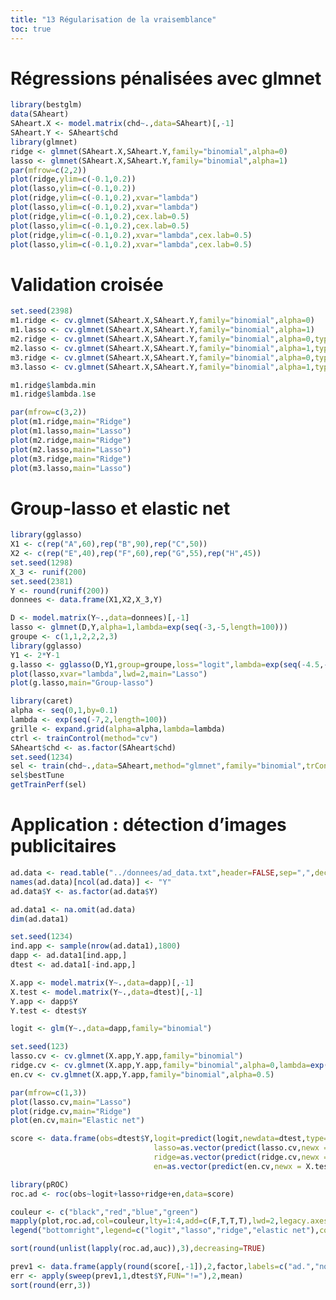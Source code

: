 ```yaml
---
title: "13 Régularisation de la vraisemblance"
toc: true
---
```


# Régressions pénalisées avec glmnet


```r
library(bestglm)
data(SAheart)
SAheart.X <- model.matrix(chd~.,data=SAheart)[,-1]
SAheart.Y <- SAheart$chd 
library(glmnet)
ridge <- glmnet(SAheart.X,SAheart.Y,family="binomial",alpha=0)
lasso <- glmnet(SAheart.X,SAheart.Y,family="binomial",alpha=1)
par(mfrow=c(2,2))
plot(ridge,ylim=c(-0.1,0.2))
plot(lasso,ylim=c(-0.1,0.2))
plot(ridge,ylim=c(-0.1,0.2),xvar="lambda")
plot(lasso,ylim=c(-0.1,0.2),xvar="lambda")
plot(ridge,ylim=c(-0.1,0.2),cex.lab=0.5)
plot(lasso,ylim=c(-0.1,0.2),cex.lab=0.5)
plot(ridge,ylim=c(-0.1,0.2),xvar="lambda",cex.lab=0.5)
plot(lasso,ylim=c(-0.1,0.2),xvar="lambda",cex.lab=0.5)
```

# Validation croisée

```r
set.seed(2398)
m1.ridge <- cv.glmnet(SAheart.X,SAheart.Y,family="binomial",alpha=0)
m1.lasso <- cv.glmnet(SAheart.X,SAheart.Y,family="binomial",alpha=1)
m2.ridge <- cv.glmnet(SAheart.X,SAheart.Y,family="binomial",alpha=0,type.measure="class")
m2.lasso <- cv.glmnet(SAheart.X,SAheart.Y,family="binomial",alpha=1,type.measure="class")
m3.ridge <- cv.glmnet(SAheart.X,SAheart.Y,family="binomial",alpha=0,type.measure="auc")
m3.lasso <- cv.glmnet(SAheart.X,SAheart.Y,family="binomial",alpha=1,type.measure="auc")
```


```r
m1.ridge$lambda.min
m1.ridge$lambda.1se
```

```r
par(mfrow=c(3,2))
plot(m1.ridge,main="Ridge")
plot(m1.lasso,main="Lasso")
plot(m2.ridge,main="Ridge")
plot(m2.lasso,main="Lasso")
plot(m3.ridge,main="Ridge")
plot(m3.lasso,main="Lasso")
```

# Group-lasso et elastic net

```r
library(gglasso)
X1 <- c(rep("A",60),rep("B",90),rep("C",50))
X2 <- c(rep("E",40),rep("F",60),rep("G",55),rep("H",45))
set.seed(1298)
X_3 <- runif(200)
set.seed(2381)
Y <- round(runif(200))
donnees <- data.frame(X1,X2,X_3,Y)
```

```r
D <- model.matrix(Y~.,data=donnees)[,-1]
lasso <- glmnet(D,Y,alpha=1,lambda=exp(seq(-3,-5,length=100)))
groupe <- c(1,1,2,2,2,3)
library(gglasso)
Y1 <- 2*Y-1 
g.lasso <- gglasso(D,Y1,group=groupe,loss="logit",lambda=exp(seq(-4.5,-5.5,length=100)))
plot(lasso,xvar="lambda",lwd=2,main="Lasso")
plot(g.lasso,main="Group-lasso")
```

```r
library(caret)
alpha <- seq(0,1,by=0.1)
lambda <- exp(seq(-7,2,length=100))
grille <- expand.grid(alpha=alpha,lambda=lambda)
ctrl <- trainControl(method="cv")
SAheart$chd <- as.factor(SAheart$chd)
set.seed(1234)
sel <- train(chd~.,data=SAheart,method="glmnet",family="binomial",trControl=ctrl,tuneGrid=grille)
sel$bestTune
getTrainPerf(sel)
```


# Application : détection d'images publicitaires

```r
ad.data <- read.table("../donnees/ad_data.txt",header=FALSE,sep=",",dec=".",na.strings = "?",strip.white = TRUE)
names(ad.data)[ncol(ad.data)] <- "Y"
ad.data$Y <- as.factor(ad.data$Y)

ad.data1 <- na.omit(ad.data)
dim(ad.data1)
```

```r
set.seed(1234)
ind.app <- sample(nrow(ad.data1),1800)
dapp <- ad.data1[ind.app,]
dtest <- ad.data1[-ind.app,]
```

```r
X.app <- model.matrix(Y~.,data=dapp)[,-1]
X.test <- model.matrix(Y~.,data=dtest)[,-1]
Y.app <- dapp$Y
Y.test <- dtest$Y
```

```r
logit <- glm(Y~.,data=dapp,family="binomial") 
```

```r
set.seed(123)
lasso.cv <- cv.glmnet(X.app,Y.app,family="binomial")
ridge.cv <- cv.glmnet(X.app,Y.app,family="binomial",alpha=0,lambda=exp(seq(-8,0,length=100)))
en.cv <- cv.glmnet(X.app,Y.app,family="binomial",alpha=0.5)
```

```r
par(mfrow=c(1,3))
plot(lasso.cv,main="Lasso")
plot(ridge.cv,main="Ridge")
plot(en.cv,main="Elastic net")
```

```r
score <- data.frame(obs=dtest$Y,logit=predict(logit,newdata=dtest,type="response"),
                                lasso=as.vector(predict(lasso.cv,newx = X.test,type="response")),
                                ridge=as.vector(predict(ridge.cv,newx = X.test,type="response")),
                                en=as.vector(predict(en.cv,newx = X.test,type="response")))
```

```r
library(pROC)
roc.ad <- roc(obs~logit+lasso+ridge+en,data=score)

couleur <- c("black","red","blue","green")
mapply(plot,roc.ad,col=couleur,lty=1:4,add=c(F,T,T,T),lwd=2,legacy.axes=TRUE)
legend("bottomright",legend=c("logit","lasso","ridge","elastic net"),col=couleur,lty=1:4,lwd=2,cex=0.65)

```

```r
sort(round(unlist(lapply(roc.ad,auc)),3),decreasing=TRUE)
```

```r
prev1 <- data.frame(apply(round(score[,-1]),2,factor,labels=c("ad.","nonad.")))
err <- apply(sweep(prev1,1,dtest$Y,FUN="!="),2,mean)
sort(round(err,3))
```
